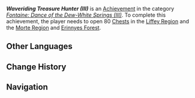 {{Achievement Infobox
|title        = Waveriding Treasure Hunter (III)
|id           = 80293
|order id     = 269
|category     = Fontaine: Dance of the Dew-White Springs (III)
|description  = Open 80 treasure chests in the [[Morte Region]] and [[Erinnyes Forest]].
|requirements = 
|primogems    = 10
|tracking     = Tracks the amount of chests opened.
|topic        = Chests
|set          = Waveriding Treasure Hunter (III)
|tier         = 2
|tiers_total  = 3
}}
'''''Waveriding Treasure Hunter (III)''''' is an [[Achievement]] in the category ''[[Fontaine: Dance of the Dew-White Springs (III)]]''. To complete this achievement, the player needs to open 80 [[Chest]]s in the [[Liffey Region]] and the [[Morte Region]] and [[Erinnyes Forest]].

==Other Languages==
{{Other Languages|Transclude=Waveriding Treasure Hunter (III)}}

==Change History==
{{Change History|4.2}}

==Navigation==
{{Achievement Navbox}}